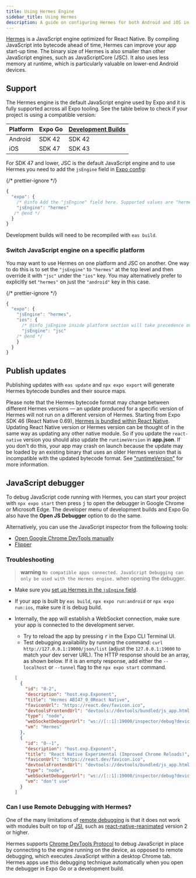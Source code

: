 ```yaml
---
title: Using Hermes Engine
sidebar_title: Using Hermes
description: A guide on configuring Hermes for both Android and iOS in an Expo project.
---
```



[Hermes](https://hermesengine.dev/) is a JavaScript engine optimized for React Native. By compiling JavaScript into bytecode ahead of time, Hermes can improve your app start-up time. The binary size of Hermes is also smaller than other JavaScript engines, such as JavaScriptCore (JSC). It also uses less memory at runtime, which is particularly valuable on lower-end Android devices.

## Support

The Hermes engine is the default JavaScript engine used by Expo and it is fully supported across all Expo tooling. See the table below to check if your project is using a compatible version:

| Platform | Expo Go | [Development Builds](/develop/development-builds/introduction/) |
| -------- | ------- | ----------------------------------------------- |
| Android  | SDK 42  | SDK 42                                          |
| iOS      | SDK 47  | SDK 43                                          |

<Collapsible summary="Using SDK 47 or lower?">

For SDK 47 and lower, JSC is the default JavaScript engine and to use Hermes you need to add the `jsEngine` field in [Expo config](/workflow/configuration):

{/* prettier-ignore */}
```js
{
  "expo": {
    /* @info Add the "jsEngine" field here. Supported values are "hermes" or "jsc" */
    "jsEngine": "hermes"
   /* @end */
  }
}
```

Development builds will need to be recompiled with `eas build`.

</Collapsible>

### Switch JavaScript engine on a specific platform

You may want to use Hermes on one platform and JSC on another. One way to do this is to set the `"jsEngine"` to `"hermes"` at the top level and then override it with `"jsc"` under the `"ios"` key. You may alternatively prefer to explicitly set `"hermes"` on just the `"android"` key in this case.

{/* prettier-ignore */}
```js
{
  "expo": {
    "jsEngine": "hermes",
    "ios": {
      /* @info jsEngine inside platform section will take precedence over the common field */
      "jsEngine": "jsc"
    /* @end */
    }
  }
}
```

## Publish updates

Publishing updates with `eas update` and `npx expo export` will generate Hermes bytecode bundles and their source maps.

Please note that the Hermes bytecode format may change between different Hermes versions — an update produced for a specific version of Hermes will not run on a different version of Hermes. Starting from Expo SDK 46 (React Native 0.69), [Hermes is bundled within React Native](https://reactnative.dev/architecture/bundled-hermes). Updating React Native version or Hermes version can be thought of in the same way as updating any other native module. So if you update the `react-native` version you should also update the `runtimeVersion` in **app.json**. If you don't do this, your app may crash on launch because the update may be loaded by an existing binary that uses an older Hermes version that is incompatible with the updated bytecode format. See ["runtimeVersion"](/eas-update/runtime-versions/) for more information.

## JavaScript debugger

To debug JavaScript code running with Hermes, you can start your project with `npx expo start` then press <kbd>j</kbd> to open the debugger in Google Chrome or Microsoft Edge. The developer menu of development builds and Expo Go also have the **Open JS Debugger** option to do the same.

Alternatively, you can use the JavaScript inspector from the following tools:

- [Open Google Chrome DevTools manually](https://reactnative.dev/docs/hermes#debugging-js-on-hermes-using-google-chromes-devtools)
- [Flipper](https://fbflipper.com/)

### Troubleshooting

> **warning** `No compatible apps connected. JavaScript Debugging can only be used with the Hermes engine.` when opening the debugger.

- Make sure you [set up Hermes in the `jsEngine` field](#setup).
- If your app is built by `eas build`, `npx expo run:android` or `npx expo run:ios`, make sure it is debug build.
- Internally, the app will establish a WebSocket connection, make sure your app is connected to the development server.

  - Try to reload the app by pressing <kbd>r</kbd> in the Expo CLI Terminal UI.
  - Test debugging availability by running the command: `curl http://127.0.0.1:19000/json/list` (adjust the `127.0.0.1:19000` to match your dev server URL). The HTTP response should be an array, as shown below. If it is an empty response, add either the `--localhost` or `--tunnel` flag to the `npx expo start` command.

  ```json
  [
    {
      "id": "0-2",
      "description": "host.exp.Exponent",
      "title": "Hermes ABI47_0_0React Native",
      "faviconUrl": "https://react.dev/favicon.ico",
      "devtoolsFrontendUrl": "devtools://devtools/bundled/js_app.html?experiments=true&v8only=true&ws=%5B%3A%3A1%5D%3A19000%2Finspector%2Fdebug%3Fdevice%3D0%26page%3D2",
      "type": "node",
      "webSocketDebuggerUrl": "ws://[::1]:19000/inspector/debug?device=0&page=2",
      "vm": "Hermes"
    },
    {
      "id": "0--1",
      "description": "host.exp.Exponent",
      "title": "React Native Experimental (Improved Chrome Reloads)",
      "faviconUrl": "https://react.dev/favicon.ico",
      "devtoolsFrontendUrl": "devtools://devtools/bundled/js_app.html?experiments=true&v8only=true&ws=%5B%3A%3A1%5D%3A19000%2Finspector%2Fdebug%3Fdevice%3D0%26page%3D-1",
      "type": "node",
      "webSocketDebuggerUrl": "ws://[::1]:19000/inspector/debug?device=0&page=-1",
      "vm": "don't use"
    }
  ]
  ```

### Can I use Remote Debugging with Hermes?

One of the many limitations of [remote debugging](/more/glossary-of-terms/#remote-debugging) is that it does not work with modules built on top of [JSI](https://github.com/react-native-community/discussions-and-proposals/issues/91), such as [react-native-reanimated](https://github.com/software-mansion/react-native-reanimated) version 2 or higher.

Hermes supports [Chrome DevTools Protocol](https://chromedevtools.github.io/devtools-protocol/v8/) to debug JavaScript in place by connecting to the engine running on the device, as opposed to remote debugging, which executes JavaScript within a desktop Chrome tab. Hermes apps use this debugging technique automatically when you open the debugger in Expo Go or a development build.
